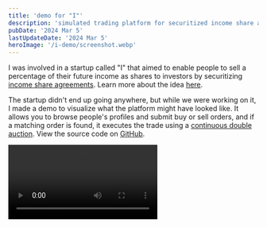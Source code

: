 ```yaml
---
title: 'demo for "I"'
description: 'simulated trading platform for securitized income share agreements'
pubDate: '2024 Mar 5'
lastUpdateDate: '2024 Mar 5'
heroImage: '/i-demo/screenshot.webp'
---
```


I was involved in a startup called "I" that aimed to enable people to sell a percentage of their future income as shares to investors by securitizing [income share agreements](https://en.wikipedia.org/wiki/Income_share_agreement). Learn more about the idea [here](https://iatskar.notion.site/I-870faf6130c4483c8c615f7214ccf75d).

The startup didn't end up going anywhere, but while we were working on it, I made a demo to visualize what the platform might have looked like. It allows you to browse people's profiles and submit buy or sell orders, and if a matching order is found, it executes the trade using a [continuous double auction](https://en.wikipedia.org/wiki/Double_auction). View the source code on [GitHub](https://github.com/romanhauksson/i).


<Video src={demo}/>

## tech stack

| technology | purpose |
| --- | --- |
| [Typescript](http://typescriptlang.org/) | scripting language |
| [Next.js](https://nextjs.org/) | frontend framework |
| [Tailwind CSS](https://tailwindcss.com/) | styling |
| [Tremor](https://www.tremor.so/) | React component library | 
| [Supabase](https://supabase.com/) | backend and authentication |
| [Vercel](https://vercel.com/) | frontend deployment |
| [GitHub](https://github.com/) | repository hosting |
| [pnpm](https://pnpm.io/) | package management |
| [Figma](https://figma.com/) | design |